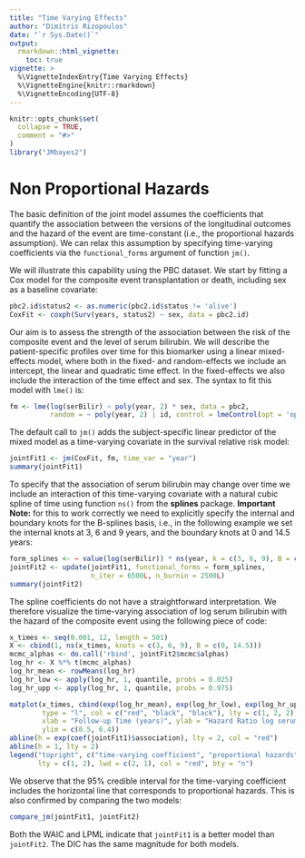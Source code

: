 ```yaml
---
title: "Time Varying Effects"
author: "Dimitris Rizopoulos"
date: "`r Sys.Date()`"
output:
  rmarkdown::html_vignette:
    toc: true
vignette: >
  %\VignetteIndexEntry{Time Varying Effects}
  %\VignetteEngine{knitr::rmarkdown}
  %\VignetteEncoding{UTF-8}
---
```


```r
knitr::opts_chunk$set(
  collapse = TRUE,
  comment = "#>"
)
library("JMbayes2")
```

# Non Proportional Hazards
The basic definition of the joint model assumes the coefficients that quantify the association between the versions of the longitudinal outcomes and the hazard of the event are time-constant (i.e., the proportional hazards assumption). We can relax this assumption by specifying time-varying coefficients via the `functional_forms` argument of function `jm()`.

We will illustrate this capability using the PBC dataset. We start by fitting a Cox model for the composite event transplantation or death, including sex as a baseline covariate:
```r
pbc2.id$status2 <- as.numeric(pbc2.id$status != 'alive')
CoxFit <- coxph(Surv(years, status2) ~ sex, data = pbc2.id)
```

Our aim is to assess the strength of the association between the risk of the composite event and the level of serum bilirubin. We will describe the patient-specific profiles over time for this biomarker using a linear mixed-effects model, where both in the fixed- and random-effects we include an intercept, the linear and quadratic time effect. In the fixed-effects we also include the interaction of the time effect and sex. The syntax to fit this model with `lme()` is:
```r
fm <- lme(log(serBilir) ~ poly(year, 2) * sex, data = pbc2, 
          random = ~ poly(year, 2) | id, control = lmeControl(opt = 'optim'))
```

The default call to `jm()` adds the subject-specific linear predictor of the mixed model as a time-varying covariate in the survival relative risk model:
```r
jointFit1 <- jm(CoxFit, fm, time_var = "year")
summary(jointFit1)
```

To specify that the association of serum bilirubin may change over time we include an interaction of this time-varying covariate with a natural cubic spline of time using function `ns()` from the **splines** package. **Important Note:** for this to work correctly we need to explicitly specify the internal and boundary knots for the B-splines basis, i.e., in the following example we set the internal knots at 3, 6 and 9 years, and the boundary knots at 0 and 14.5 years:
```r
form_splines <- ~ value(log(serBilir)) * ns(year, k = c(3, 6, 9), B = c(0, 14.5))
jointFit2 <- update(jointFit1, functional_forms = form_splines, 
                    n_iter = 6500L, n_burnin = 2500L)
summary(jointFit2)
```

The spline coefficients do not have a straightforward interpretation. We therefore visualize the time-varying association of log serum bilirubin with the hazard of the composite event using the following piece of code: 
```r
x_times <- seq(0.001, 12, length = 501)
X <- cbind(1, ns(x_times, knots = c(3, 6, 9), B = c(0, 14.5)))
mcmc_alphas <- do.call('rbind', jointFit2$mcmc$alphas)
log_hr <- X %*% t(mcmc_alphas)
log_hr_mean <- rowMeans(log_hr)
log_hr_low <- apply(log_hr, 1, quantile, probs = 0.025)
log_hr_upp <- apply(log_hr, 1, quantile, probs = 0.975)

matplot(x_times, cbind(exp(log_hr_mean), exp(log_hr_low), exp(log_hr_upp)), 
        type = "l", col = c("red", "black", "black"), lty = c(1, 2, 2), lwd = 2,
        xlab = "Follow-up Time (years)", ylab = "Hazard Ratio log serum Bilirubin",
        ylim = c(0.5, 6.4))
abline(h = exp(coef(jointFit1)$association), lty = 2, col = "red")
abline(h = 1, lty = 2)
legend("topright", c("time-varying coefficient", "proportional hazards"),
       lty = c(1, 2), lwd = c(2, 1), col = "red", bty = "n")
```

We observe that the 95% credible interval for the time-varying coefficient includes the horizontal line that corresponds to proportional hazards. This is also confirmed by comparing the two models:
```r
compare_jm(jointFit1, jointFit2)
```

Both the WAIC and LPML indicate that `jointFit1` is a better model than `jointFit2`. The DIC has the same magnitude for both models.
